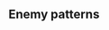 ==Enemy patterns==
{{Section}}
{{Map/Image|
{{Map/ImageNode|Start|x=174|y=88}}
{{Map/ImageNode|A|x=166|y=177}}
{{Map/ImageNode|B|x=229|y=255}}
{{Map/ImageNode|C|x=293|y=146}}
{{Map/ImageNode|D|x=373|y=268}}
{{Map/ImageNode|E|x=394|y=127}}
{{Map/ImageNode|F|x=411|y=205}}
{{Map/ImageNode|G|x=485|y=301}}
{{Map/ImageNode|H|x=506|y=208}}
{{Map/ImageNode|I|x=590|y=146}}
{{Map/ImageNode|J|x=593|y=209}}
}}
<div class="scrollable" style="width:800px;max-height:400px;overflow:auto;">
{{Map/Nodes|name=敵水雷戦隊
|A
|Normal/BaseXP
|{{Formation|Line Ahead}}{{Formation|Double Line}}
|140
|Light Cruiser Ho-Class/Flagship
|Torpedo Cruiser Chi-Class/Elite
|Torpedo Cruiser Chi-Class/Elite
|Destroyer Ro-Class/Late Model
|Destroyer I-Class
|Destroyer I-Class
|-
|A
|Normal/BaseXP
|{{Formation|Line Ahead}}{{Formation|Double Line}}
|150
|Light Cruiser Ho-Class/Flagship
|Torpedo Cruiser Chi-Class/Elite
|Torpedo Cruiser Chi-Class/Elite
|Torpedo Cruiser Chi-Class/Elite
|Destroyer Ro-Class/Late Model
|Destroyer Ro-Class/Late Model
|-
|A
|Normal/BaseXP
|{{Formation|Line Ahead}}{{Formation|Double Line}}
|160
|Light Cruiser Ho-Class/Flagship
|Torpedo Cruiser Chi-Class/Flagship
|Torpedo Cruiser Chi-Class/Elite
|Torpedo Cruiser Chi-Class/Elite
|Destroyer Ro-Class/Late Model
|Destroyer Ro-Class/Late Model
}}
{{Map/Nodes|name=
|B
|Resource
|Fuel
|40~120
}}
{{Map/Nodes|name=敵哨戒艦隊
|C
|Normal/BaseXP
|{{Formation|Line Ahead}}{{Formation|Double Line}}
|150
|Light Cruiser He-Class/Flagship
|Light Cruiser He-Class/Elite
|Light Cruiser He-Class/Elite
|Destroyer Ro-Class/Late Model
|Destroyer I-Class
|Destroyer I-Class
|-
|C
|Normal/BaseXP
|{{Formation|Line Ahead}}{{Formation|Double Line}}
|170
|Light Cruiser He-Class/Flagship
|Light Cruiser He-Class/Elite
|Light Cruiser He-Class/Elite
|Destroyer Ro-Class/Late Model
|Destroyer I-Class/Late Model
|Destroyer I-Class/Late Model
|-
|C
|Normal/BaseXP
|{{Formation|Line Ahead}}{{Formation|Double Line}}
|180
|Heavy Cruiser Ri-Class/Flagship
|Light Cruiser He-Class/Elite
|Light Cruiser He-Class/Elite
|Destroyer Ro-Class/Late Model
|Destroyer I-Class/Late Model
|Destroyer I-Class/Late Model
}}
{{Map/Nodes|name=敵東方潜水艦隊 警戒隊
|D
|Normal/BaseXP
|{{Formation|Echelon}}
|160
|Submarine Ka-Class
|Submarine Ka-Class
|Submarine Ka-Class
|Light Cruiser Ho-Class/Elite
|Destroyer I-Class
|Destroyer I-Class
|-
|D
|Normal/BaseXP
|{{Formation|Echelon}}
|170
|Submarine Ka-Class/Elite
|Submarine Ka-Class
|Submarine Ka-Class
|Light Cruiser Ho-Class/Elite
|Destroyer I-Class
|Destroyer I-Class
|-
|D
|Normal/BaseXP
|{{Formation|Echelon}}
|180
|Submarine Ka-Class/Elite
|Submarine Ka-Class
|Submarine Ka-Class
|Light Cruiser Ho-Class/Elite
|Destroyer Ro-Class/Late Model
|Destroyer I-Class
|-
|D
|Normal/BaseXP
|{{Formation|Echelon}}
|190
|Submarine Ka-Class/Elite
|Submarine Ka-Class
|Submarine Ka-Class
|Light Cruiser Ho-Class/Elite
|Destroyer Ro-Class/Late Model
|Destroyer Ro-Class/Late Model
|-
|D
|Normal/BaseXP
|{{Formation|Echelon}}
|190
|Submarine Ka-Class/Elite
|Submarine Ka-Class
|Submarine Ka-Class
|Submarine Ka-Class
|Light Cruiser Ho-Class/Elite
|Destroyer Ro-Class/Late Model
|-
|D
|Normal/BaseXP
|{{Formation|Echelon}}
|190
|Submarine Ka-Class/Elite
|Submarine Ka-Class
|Submarine Ka-Class
|Submarine Ka-Class
|Submarine Ka-Class
}}
{{Map/Nodes|name=敵増援強襲輸送船団
|E
|Normal/BaseXP
|{{Formation|Double Line}}
|300
|Transport Ship Wa-Class/Elite
|Transport Ship Wa-Class/Elite
|Light Cruiser Ho-Class/Flagship
|Destroyer I-Class/Late Model
|Destroyer I-Class/Late Model
|Destroyer I-Class/Late Model
|-
|E
|Normal/BaseXP
|{{Formation|Double Line}}
|300
|Transport Ship Wa-Class/Elite
|Transport Ship Wa-Class/Elite
|Transport Ship Wa-Class/Elite
|Light Cruiser Ho-Class/Flagship
|Destroyer I-Class/Late Model
|Destroyer I-Class/Late Model
|-
|E
|Normal/BaseXP
|{{Formation|Double Line}}
|310
|Transport Ship Wa-Class/Flagship
|Transport Ship Wa-Class/Elite
|Transport Ship Wa-Class/Elite
|Battleship Ru-Class/Elite
|Destroyer I-Class/Late Model
|Destroyer I-Class/Late Model
|-
|E
|Normal/BaseXP
|{{Formation|Double Line}}
|320
|Transport Ship Wa-Class/Flagship
|Transport Ship Wa-Class/Flagship
|Battleship Ru-Class/Elite
|Battleship Ru-Class/Elite
|Destroyer I-Class/Late Model
|Destroyer I-Class/Late Model
|-
|E
|Normal/BaseXP
|{{Formation|Double Line}}
|330
|Transport Ship Wa-Class/Flagship
|Transport Ship Wa-Class/Flagship
|Battleship Ru-Class/Flagship
|Battleship Ru-Class/Flagship
|Destroyer I-Class/Late Model
|Destroyer I-Class/Late Model
}}
{{Map/Nodes|name=
|F
|Empty
}}
{{Map/Nodes|name=東方艦隊 先遣戦艦部隊
|G
|Normal/BaseXP
|{{Formation|Line Ahead}}{{Formation|Double Line}}
|250
|Battleship Ta-Class/Elite
|Battleship Ta-Class
|Destroyer Ro-Class/Late Model
|Destroyer Ro-Class/Late Model
|Destroyer I-Class
|Destroyer I-Class
|-
|G
|Normal/BaseXP
|{{Formation|Line Ahead}}{{Formation|Double Line}}
|280
|Battleship Ta-Class/Elite
|Battleship Ta-Class
|Destroyer Ro-Class/Late Model
|Destroyer Ro-Class/Late Model
|Destroyer Ro-Class/Late Model
|Destroyer Ro-Class/Late Model
|-
|G
|Normal/BaseXP
|{{Formation|Line Ahead}}{{Formation|Double Line}}
|300
|Battleship Ta-Class/Elite
|Battleship Ta-Class/Elite
|Destroyer Ro-Class/Late Model
|Destroyer Ro-Class/Late Model
|Destroyer Ro-Class/Late Model
|Destroyer Ro-Class/Late Model
}}
{{Map/Nodes|name=敵深海連合巡洋艦戦隊
|H
|Normal/BaseXP
|{{Formation|Line Ahead}}{{Formation|Double Line}}
|200
|Heavy Cruiser Ri-Class/Flagship
|Light Cruiser He-Class/Flagship
|Light Cruiser Ho-Class/Elite
|Destroyer Ro-Class/Late Model
|Destroyer I-Class
|Destroyer I-Class
|-
|H
|Normal/BaseXP
|{{Formation|Line Ahead}}{{Formation|Double Line}}
|210
|Heavy Cruiser Ri-Class/Flagship
|Heavy Cruiser Ri-Class/Flagship
|Light Cruiser He-Class/Flagship
|Destroyer Ro-Class/Late Model
|Destroyer I-Class
|Destroyer I-Class
|-
|H
|Normal/BaseXP
|{{Formation|Line Ahead}}{{Formation|Double Line}}
|220
|Heavy Cruiser Ri-Class/Flagship
|Heavy Cruiser Ri-Class/Flagship
|Light Cruiser He-Class/Flagship
|Light Cruiser Ho-Class/Elite
|Destroyer Ro-Class/Late Model
|Destroyer Ro-Class/Late Model
|-
|H
|Normal/BaseXP
|{{Formation|Line Ahead}}{{Formation|Double Line}}
|230
|Heavy Cruiser Ri-Class/Flagship
|Heavy Cruiser Ri-Class/Flagship
|Light Cruiser He-Class/Flagship
|Light Cruiser Ho-Class/Flagship
|Destroyer Ro-Class/Late Model
|Destroyer Ro-Class/Late Model
}}
{{Map/Nodes|name=
|I
|Empty
}}
{{Map/Nodes|name=敵深海連合部隊　司令部艦隊
|J
|Boss/BaseXP
|{{Formation|Line Ahead}}
|330
|Heavy Cruiser Ri-Class/Flagship
|Heavy Cruiser Ri-Class/Elite
|Light Cruiser Ho-Class/Elite
|Destroyer Ro-Class/Late Model
|Destroyer I-Class/Late Model
|Destroyer I-Class/Late Model
|-
|J
|Boss/BaseXP
|{{Formation|Line Ahead}}
|340
|Heavy Cruiser Ri-Class/Flagship
|Heavy Cruiser Ri-Class/Elite
|Heavy Cruiser Ri-Class/Elite
|Light Cruiser Ho-Class/Flagship
|Destroyer Ro-Class/Late Model
|Destroyer Ro-Class/Late Model
|-
|J
|Boss/BaseXP
|{{Formation|Line Ahead}}
|350
|Heavy Cruiser Ri-Class/Flagship
|Heavy Cruiser Ri-Class/Flagship
|Heavy Cruiser Ri-Class/Elite
|Light Cruiser Ho-Class/Flagship
|Destroyer Ro-Class/Late Model
|Destroyer Ro-Class/Late Model
|-
|J
|Boss/BaseXP
|{{Formation|Line Ahead}}
|360
|Heavy Cruiser Ri-Class/Flagship
|Heavy Cruiser Ri-Class/Flagship
|Light Carrier Nu-Class/Elite
|Light Cruiser Ho-Class/Flagship
|Destroyer Ro-Class/Late Model
|Destroyer Ro-Class/Late Model
|-
|J
|Boss/BaseXP
|{{Formation|Line Ahead}}
|370
|Heavy Cruiser Ri-Class/Flagship
|Heavy Cruiser Ri-Class/Flagship
|Light Carrier Nu-Class/Elite
|Light Cruiser He-Class/Flagship
|Destroyer Ro-Class/Late Model
|Destroyer Ro-Class/Late Model
|-
|J
|Boss/BaseXP
|{{Formation|Line Ahead}}
|380
|Heavy Cruiser Ri-Class/Flagship
|Heavy Cruiser Ri-Class/Flagship
|Light Carrier Nu-Class/Flagship
|Light Cruiser He-Class/Flagship
|Destroyer Ro-Class/Late Model
|Destroyer Ro-Class/Late Model
}}
</div> <!-- overflow -->
{{SectionEnd}}